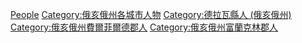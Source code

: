 {{Commonscat|People of Columbus, Ohio}}

{{DEFAULTSORT:Columbus, Ohio}}
[[Category:哥倫布_(俄亥俄州)|People]]
[[Category:俄亥俄州各城市人物|Category:俄亥俄州各城市人物]]
[[Category:德拉瓦縣人_(俄亥俄州)|Category:德拉瓦縣人 (俄亥俄州)]]
[[Category:俄亥俄州費爾菲爾德郡人|Category:俄亥俄州費爾菲爾德郡人]]
[[Category:俄亥俄州富蘭克林郡人|Category:俄亥俄州富蘭克林郡人]]
